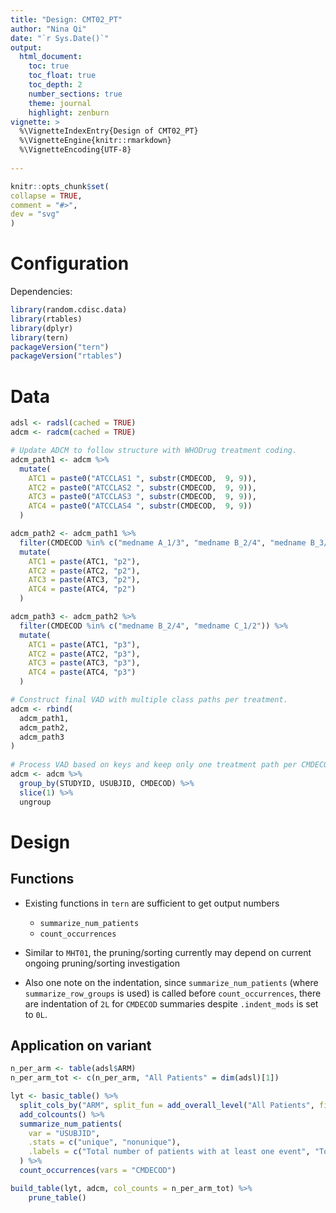 ```yaml
---
title: "Design: CMT02_PT"
author: "Nina Qi"
date: "`r Sys.Date()`"
output:
  html_document:
    toc: true
    toc_float: true
    toc_depth: 2
    number_sections: true
    theme: journal
    highlight: zenburn
vignette: >
  %\VignetteIndexEntry{Design of CMT02_PT}
  %\VignetteEngine{knitr::rmarkdown}
  %\VignetteEncoding{UTF-8}
  
---
```


```r
knitr::opts_chunk$set(
collapse = TRUE,
comment = "#>",
dev = "svg"
)
```

Configuration
=============

Dependencies:

```r
library(random.cdisc.data)
library(rtables)
library(dplyr)
library(tern)
packageVersion("tern")
packageVersion("rtables")
```

Data
=============

```r
adsl <- radsl(cached = TRUE)
adcm <- radcm(cached = TRUE)

# Update ADCM to follow structure with WHODrug treatment coding.
adcm_path1 <- adcm %>%
  mutate(
    ATC1 = paste0("ATCCLAS1 ", substr(CMDECOD,  9, 9)),
    ATC2 = paste0("ATCCLAS2 ", substr(CMDECOD,  9, 9)),
    ATC3 = paste0("ATCCLAS3 ", substr(CMDECOD,  9, 9)),
    ATC4 = paste0("ATCCLAS4 ", substr(CMDECOD,  9, 9))
  )

adcm_path2 <- adcm_path1 %>%
  filter(CMDECOD %in% c("medname A_1/3", "medname B_2/4", "medname B_3/4", "medname C_1/2")) %>%
  mutate(
    ATC1 = paste(ATC1, "p2"),
    ATC2 = paste(ATC2, "p2"),
    ATC3 = paste(ATC3, "p2"),
    ATC4 = paste(ATC4, "p2")
  )

adcm_path3 <- adcm_path2 %>%
  filter(CMDECOD %in% c("medname B_2/4", "medname C_1/2")) %>%
  mutate(
    ATC1 = paste(ATC1, "p3"),
    ATC2 = paste(ATC2, "p3"),
    ATC3 = paste(ATC3, "p3"),
    ATC4 = paste(ATC4, "p3")
  )

# Construct final VAD with multiple class paths per treatment.
adcm <- rbind(
  adcm_path1,
  adcm_path2,
  adcm_path3
)
 
# Process VAD based on keys and keep only one treatment path per CMDECOD.
adcm <- adcm %>%
  group_by(STUDYID, USUBJID, CMDECOD) %>%
  slice(1) %>%
  ungroup
```

Design
=============

## Functions {.tabset .tabset-pills}

* Existing functions in `tern` are sufficient to get output numbers
  + `summarize_num_patients`
  + `count_occurrences`

* Similar to `MHT01`, the pruning/sorting currently may depend on current ongoing pruning/sorting investigation

* Also one note on the indentation, since `summarize_num_patients` (where `summarize_row_groups` is used) is called before `count_occurrences`, there are indentation of `2L` for `CMDECOD` summaries despite `.indent_mods` is set to `0L`.

## Application on variant
```r
n_per_arm <- table(adsl$ARM)
n_per_arm_tot <- c(n_per_arm, "All Patients" = dim(adsl)[1])

lyt <- basic_table() %>%
  split_cols_by("ARM", split_fun = add_overall_level("All Patients", first = FALSE)) %>%
  add_colcounts() %>%
  summarize_num_patients(
    var = "USUBJID",
    .stats = c("unique", "nonunique"),
    .labels = c("Total number of patients with at least one event", "Total number of events")
  ) %>%
  count_occurrences(vars = "CMDECOD")

build_table(lyt, adcm, col_counts = n_per_arm_tot) %>%
    prune_table()
```
